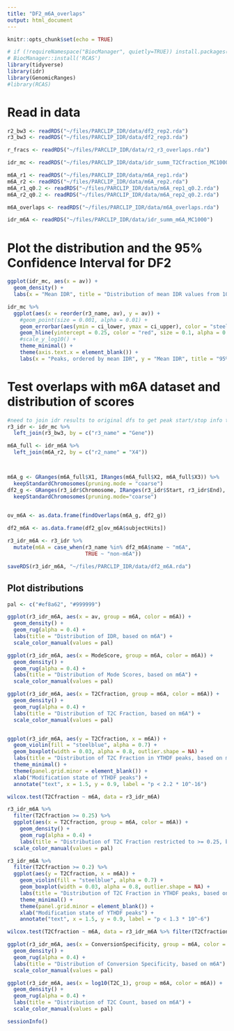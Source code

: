 ```yaml
---
title: "DF2_m6A_overlaps"
output: html_document
---
```


```r
knitr::opts_chunk$set(echo = TRUE)

# if (!requireNamespace("BiocManager", quietly=TRUE)) install.packages("BiocManager")
# BiocManager::install('RCAS')
library(tidyverse)
library(idr)
library(GenomicRanges)
#library(RCAS)
```

# Read in data
```r
r2_bw3 <- readRDS("~/files/PARCLIP_IDR/data/df2_rep2.rda")
r3_bw3 <- readRDS("~/files/PARCLIP_IDR/data/df2_rep3.rda")

r_fracs <- readRDS("~/files/PARCLIP_IDR/data/r2_r3_overlaps.rda")

idr_mc <- readRDS("~/files/PARCLIP_IDR/data/idr_summ_T2Cfraction_MC1000")

m6A_r1 <- readRDS("~/files/PARCLIP_IDR/data/m6A_rep1.rda")
m6A_r2 <- readRDS("~/files/PARCLIP_IDR/data/m6A_rep2.rda")
m6A_r1_q0.2 <- readRDS("~/files/PARCLIP_IDR/data/m6A_rep1_q0.2.rda")
m6A_r2_q0.2 <- readRDS("~/files/PARCLIP_IDR/data/m6A_rep2_q0.2.rda")

m6A_overlaps <- readRDS("~/files/PARCLIP_IDR/data/m6A_overlaps.rda")

idr_m6A <- readRDS("~/files/PARCLIP_IDR/data/idr_summ_m6A_MC1000")
```

# Plot the distribution and the 95% Confidence Interval for DF2
```r
ggplot(idr_mc, aes(x = av)) +
  geom_density() +
  labs(x = "Mean IDR", title = "Distribution of mean IDR values from 1000 MC Trials")

idr_mc %>%
  ggplot(aes(x = reorder(r3_name, av), y = av)) +
    #geom_point(size = 0.001, alpha = 0.01) +
    geom_errorbar(aes(ymin = ci_lower, ymax = ci_upper), color = "steelblue", alpha = 0.5) +
    geom_hline(yintercept = 0.25, color = "red", size = 0.1, alpha = 0.5) +
    #scale_y_log10() +
    theme_minimal() +
    theme(axis.text.x = element_blank()) +
    labs(x = "Peaks, ordered by mean IDR", y = "Mean IDR", title = "95% Confidence Interval of IDR Values from 1000 MC Trials")

```


# Test overlaps with m6A dataset and distribution of scores
```r
#need to join idr results to original dfs to get peak start/stop info to calculate m6A overlaps. Use 3rd replicate
r3_idr <- idr_mc %>%
  left_join(r3_bw3, by = c("r3_name" = "Gene"))

m6A_full <- idr_m6A %>%
  left_join(m6A_r2, by = c("r2_name" = "X4"))



m6A_g <- GRanges(m6A_full$X1, IRanges(m6A_full$X2, m6A_full$X3)) %>%
  keepStandardChromosomes(pruning.mode = "coarse")
df2_g <- GRanges(r3_idr$Chromosome, IRanges(r3_idr$Start, r3_idr$End), score = r3_idr$av, name = r3_idr$r3_name) %>%
  keepStandardChromosomes(pruning.mode="coarse")
  

ov_m6A <- as.data.frame(findOverlaps(m6A_g, df2_g))

df2_m6A <- as.data.frame(df2_g[ov_m6A$subjectHits])

r3_idr_m6A <- r3_idr %>%
  mutate(m6A = case_when(r3_name %in% df2_m6A$name ~ "m6A",
                         TRUE ~ "non-m6A"))

saveRDS(r3_idr_m6A, "~/files/PARCLIP_IDR/data/df2_m6A.rda")
```

## Plot distributions
```r
pal <- c("#ef8a62", "#999999")

ggplot(r3_idr_m6A, aes(x = av, group = m6A, color = m6A)) +
  geom_density() +
  geom_rug(alpha = 0.4) +
  labs(title = "Distribution of IDR, based on m6A") +
  scale_color_manual(values = pal)
```

```r
ggplot(r3_idr_m6A, aes(x = ModeScore, group = m6A, color = m6A)) +
  geom_density() +
  geom_rug(alpha = 0.4) +
  labs(title = "Distribution of Mode Scores, based on m6A") +
  scale_color_manual(values = pal)
```

```r
ggplot(r3_idr_m6A, aes(x = T2Cfraction, group = m6A, color = m6A)) +
  geom_density() +
  geom_rug(alpha = 0.4) +
  labs(title = "Distribution of T2C Fraction, based on m6A") +
  scale_color_manual(values = pal)


ggplot(r3_idr_m6A, aes(y = T2Cfraction, x = m6A)) +
  geom_violin(fill = "steelblue", alpha = 0.7) +
  geom_boxplot(width = 0.03, alpha = 0.8, outlier.shape = NA) +
  labs(title = "Distribution of T2C Fraction in YTHDF peaks, based on m6A status") +
  theme_minimal() +
  theme(panel.grid.minor = element_blank()) +
  xlab("Modification state of YTHDF peaks") +
  annotate("text", x = 1.5, y = 0.9, label = "p < 2.2 * 10^-16")

wilcox.test(T2Cfraction ~ m6A, data = r3_idr_m6A)
```

```r
r3_idr_m6A %>%
  filter(T2Cfraction >= 0.25) %>%
  ggplot(aes(x = T2Cfraction, group = m6A, color = m6A)) +
    geom_density() +
    geom_rug(alpha = 0.4) +
    labs(title = "Distribution of T2C Fraction restricted to >= 0.25, based on m6A") +
  scale_color_manual(values = pal)

r3_idr_m6A %>%
  filter(T2Cfraction >= 0.2) %>%
  ggplot(aes(y = T2Cfraction, x = m6A)) +
    geom_violin(fill = "steelblue", alpha = 0.7) +
    geom_boxplot(width = 0.03, alpha = 0.8, outlier.shape = NA) +
    labs(title = "Distribution of T2C Fraction in YTHDF peaks, based on m6A status") +
    theme_minimal() +
    theme(panel.grid.minor = element_blank()) +
    xlab("Modification state of YTHDF peaks") +
    annotate("text", x = 1.5, y = 0.9, label = "p < 1.3 * 10^-6")

wilcox.test(T2Cfraction ~ m6A, data = r3_idr_m6A %>% filter(T2Cfraction >= 0.2))
```

```r
ggplot(r3_idr_m6A, aes(x = ConversionSpecificity, group = m6A, color = m6A)) +
  geom_density() +
  geom_rug(alpha = 0.4) +
  labs(title = "Distribution of Conversion Specificity, based on m6A") +
  scale_color_manual(values = pal)
```

```r
ggplot(r3_idr_m6A, aes(x = log10(T2C_1), group = m6A, color = m6A)) +
  geom_density() +
  geom_rug(alpha = 0.4) +
  labs(title = "Distribution of T2C Count, based on m6A") +
  scale_color_manual(values = pal)

```


```r
sessionInfo()
```













